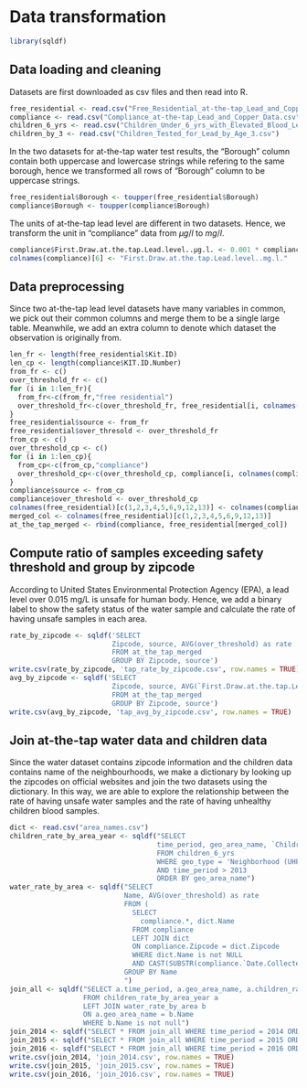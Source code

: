 # Data transformation

```r
library(sqldf)
```

## Data loading and cleaning

Datasets are first downloaded as csv files and then read into R. 

```r
free_residential <- read.csv("Free_Residential_at-the-tap_Lead_and_Copper_Data.csv")
compliance <- read.csv("Compliance_at-the-tap_Lead_and_Copper_Data.csv")
children_6_yrs <- read.csv("Children_Under_6_yrs_with_Elevated_Blood_Lead_Levels__BLL_.csv")
children_by_3 <- read.csv("Children_Tested_for_Lead_by_Age_3.csv")
```

In the two datasets for at-the-tap water test results, the "Borough" column contain both uppercase and lowercase strings while refering to the same borough, hence we transformed all rows of "Borough" column to be uppercase strings.

```r
free_residential$Borough <- toupper(free_residential$Borough)
compliance$Borough <- toupper(compliance$Borough)
```

The units of at-the-tap lead level are different in two datasets. Hence, we transform the unit in "compliance" data from $\mu g/l$ to $mg/l$.

```r
compliance$First.Draw.at.the.tap.Lead.level..µg.l. <- 0.001 * compliance$First.Draw.at.the.tap.Lead.level..µg.l.
colnames(compliance)[6] <- "First.Draw.at.the.tap.Lead.level..mg.l."
```

## Data preprocessing

Since two at-the-tap lead level datasets have many variables in common, we pick out their common columns and merge them to be a single large table. Meanwhile, we add an extra column to denote which dataset the observation is originally from.

```r
len_fr <- length(free_residential$Kit.ID)
len_cp <- length(compliance$KIT.ID.Number)
from_fr <- c()
over_threshold_fr <- c()
for (i in 1:len_fr){
  from_fr<-c(from_fr,"free residential")
  over_threshold_fr<-c(over_threshold_fr, free_residential[i, colnames(free_residential)[6]] > 0.015)
}
free_residential$source <- from_fr
free_residential$over_thresold <- over_threshold_fr
from_cp <- c()
over_threshold_cp <- c()
for (i in 1:len_cp){
  from_cp<-c(from_cp,"compliance")
  over_threshold_cp<-c(over_threshold_cp, compliance[i, colnames(compliance)[6]] > 0.015)
}
compliance$source <- from_cp
compliance$over_threshold <- over_threshold_cp
colnames(free_residential)[c(1,2,3,4,5,6,9,12,13)] <- colnames(compliance)
merged_col <- colnames(free_residential)[c(1,2,3,4,5,6,9,12,13)]
at_the_tap_merged <- rbind(compliance, free_residential[merged_col])
```

## Compute ratio of samples exceeding safety threshold and group by zipcode

According to United States Environmental Protection Agency (EPA), a lead level over 0.015 mg/L is unsafe for human body. Hence, we add a binary label to show the safety status of the water sample and calculate the rate of having unsafe samples in each area.

```r
rate_by_zipcode <- sqldf('SELECT 
                         Zipcode, source, AVG(over_threshold) as rate 
                         FROM at_the_tap_merged 
                         GROUP BY Zipcode, source')
write.csv(rate_by_zipcode, 'tap_rate_by_zipcode.csv', row.names = TRUE)
avg_by_zipcode <- sqldf('SELECT 
                         Zipcode, source, AVG(`First.Draw.at.the.tap.Lead.level..mg.l.`) as avg_lead_level
                         FROM at_the_tap_merged 
                         GROUP BY Zipcode, source')
write.csv(avg_by_zipcode, 'tap_avg_by_zipcode.csv', row.names = TRUE)
```

## Join at-the-tap water data and children data

Since the water dataset contains zipcode information and the children data contains name of the neighbourhoods, we make a dictionary by looking up the zipcodes on official websites and join the two datasets using the dictionary. In this way, we are able to explore the relationship between the rate of having unsafe water samples and the rate of having unhealthy children blood samples.

```r
dict <- read.csv("area_names.csv")
children_rate_by_area_year <- sqldf("SELECT 
                                    time_period, geo_area_name, `Children.under.6.years.with.elevated.blood.lead.levels..BLL..Rate..BLL..5.µg.dL.per.1.000.tested` AS children_rate
                                    FROM children_6_yrs 
                                    WHERE geo_type = 'Neighborhood (UHF 42)' 
                                    AND time_period > 2013
                                    ORDER BY geo_area_name")
water_rate_by_area <- sqldf("SELECT 
                            Name, AVG(over_threshold) as rate                       
                            FROM (
                              SELECT 
                                compliance.*, dict.Name
                              FROM compliance
                              LEFT JOIN dict
                              ON compliance.Zipcode = dict.Zipcode
                              WHERE dict.Name is not NULL
                              AND CAST(SUBSTR(compliance.`Date.Collected`, 7, 4) AS int) <= 2016) x
                            GROUP BY Name
                            ")
join_all <- sqldf("SELECT a.time_period, a.geo_area_name, a.children_rate, b.rate 
                  FROM children_rate_by_area_year a 
                  LEFT JOIN water_rate_by_area b 
                  ON a.geo_area_name = b.Name
                  WHERE b.Name is not null")
join_2014 <- sqldf("SELECT * FROM join_all WHERE time_period = 2014 ORDER BY geo_area_name")
join_2015 <- sqldf("SELECT * FROM join_all WHERE time_period = 2015 ORDER BY geo_area_name")
join_2016 <- sqldf("SELECT * FROM join_all WHERE time_period = 2016 ORDER BY geo_area_name")
write.csv(join_2014, 'join_2014.csv', row.names = TRUE)
write.csv(join_2015, 'join_2015.csv', row.names = TRUE)
write.csv(join_2016, 'join_2016.csv', row.names = TRUE)
```